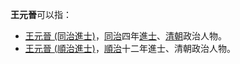 '''王元晉'''可以指：
* [[王元晉_(同治進士)|王元晉 (同治進士)]]，[[同治|同治]]四年[[進士|進士]]、[[清朝|清朝]]政治人物。
* [[王元晉_(順治進士)|王元晉 (順治進士)]]，[[順治|順治]]十二年進士、清朝政治人物。
{{disambig}}